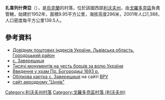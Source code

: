 {{coord|49|50|22|N|23|41|34|E|scale:100000|display=inline,title}}

'''扎韋列什齊亞'''（{{lang-uk|Заверешиця}}），是[[烏克蘭|烏克蘭]]的村落，位於該國西部[[利沃夫州|利沃夫州]]，由[[戈羅多克區|戈羅多克區]]負責管轄，始建於1952年，面積9.95平方公里，海拔高度296米，2001年人口1,388，人口密度每平方公里139.5人。

==參考資料==
*[http://www.uaidx.com/13/301/index Довідник поштових індексів України. Львівська область. Городоцький район] {{Wayback|url=http://www.uaidx.com/13/301/index |date=20161001112734 }}
*[http://w1.c1.rada.gov.ua/pls/z7503/A005?rf7571=19392 c. Заверешиця] {{Wayback|url=http://w1.c1.rada.gov.ua/pls/z7503/A005?rf7571=19392 |date=20210411164528 }}
* [http://www.umoloda.kiev.ua/number/1788/363/ Тисячі монументів на честь борців за волю України] {{Wayback|url=http://www.umoloda.kiev.ua/number/1788/363/ |date=20160305015938 }}
* [http://decerkva.org.ua/zavereschytsia.html Введення у храм Пр. Богородиці 1693 р.] {{Wayback|url=http://decerkva.org.ua/zavereschytsia.html |date=20161024184922 }}
* [http://w1.c1.rada.gov.ua/pls/z7503/A005?rf7571=19392 Облікова картка c. Заверешиця] {{Wayback|url=http://w1.c1.rada.gov.ua/pls/z7503/A005?rf7571=19392 |date=20210411164528 }} на сайті [[ВРУ|ВРУ]]
* [https://web.archive.org/web/20140714205608/http://www.cyniv.com.ua/ сайт аеродрому "Цунів"]

{{DEFAULTSORT:Заверешиця}}
[[Category:利沃夫州村落|Category:利沃夫州村落]]
[[Category:戈羅多克區村落_(利沃夫州)|Category:戈羅多克區村落 (利沃夫州)]]


{{Lviv-geo-stub}}